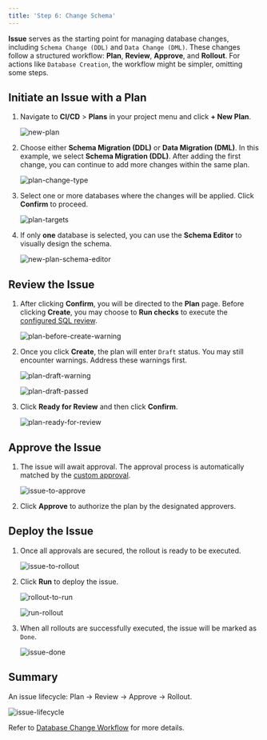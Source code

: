 ```yaml
---
title: 'Step 6: Change Schema'
---
```


**Issue** serves as the starting point for managing database changes, including `Schema Change (DDL)` and `Data Change (DML)`. These changes follow a structured workflow: **Plan**, **Review**, **Approve**, and **Rollout**. For actions like `Database Creation`, the workflow might be simpler, omitting some steps.

## Initiate an Issue with a Plan

1. Navigate to **CI/CD** > **Plans** in your project menu and click **+ New Plan**.

    ![new-plan](/content/docs/change-database/plan/bb-new-plan.webp)

1. Choose either **Schema Migration (DDL)** or **Data Migration (DML)**. In this example, we select **Schema Migration (DDL)**. After adding the first change, you can continue to add more changes within the same plan.

    ![plan-change-type](/content/docs/change-database/plan/bb-plan-change-type.webp)

1. Select one or more databases where the changes will be applied. Click **Confirm** to proceed.

    ![plan-targets](/content/docs/change-database/plan/bb-plan-targets.webp)

1. If only **one** database is selected, you can use the **Schema Editor** to visually design the schema.

    ![new-plan-schema-editor](/content/docs/change-database/schema-editor/bb-new-plan-schema-editor.webp)

## Review the Issue

1. After clicking **Confirm**, you will be directed to the **Plan** page. Before clicking **Create**, you may choose to **Run checks** to execute the [configured SQL review](/sql-review/review-policy).

    ![plan-before-create-warning](/content/docs/get-started/step-by-step/change-schema/bb-plan-before-create-warning.webp)

1. Once you click **Create**, the plan will enter `Draft` status. You may still encounter warnings. Address these warnings first.

    ![plan-draft-warning](/content/docs/get-started/step-by-step/change-schema/bb-plan-draft-warning.webp)

    ![plan-draft-passed](/content/docs/get-started/step-by-step/change-schema/bb-plan-draft-passed.webp)

1. Click **Ready for Review** and then click **Confirm**.

    ![plan-ready-for-review](/content/docs/get-started/step-by-step/change-schema/bb-plan-ready-for-review.webp)

## Approve the Issue

1. The issue will await approval. The approval process is automatically matched by the [custom approval](/change-database/approval).

    ![issue-to-approve](/content/docs/get-started/step-by-step/change-schema/bb-issue-to-approve.webp)

1. Click **Approve** to authorize the plan by the designated approvers.

## Deploy the Issue

1. Once all approvals are secured, the rollout is ready to be executed.

    ![issue-to-rollout](/content/docs/get-started/step-by-step/change-schema/bb-issue-to-rollout.webp)

1. Click **Run** to deploy the issue.

    ![rollout-to-run](/content/docs/get-started/step-by-step/change-schema/bb-rollout-to-run.webp)

    ![run-rollout](/content/docs/get-started/step-by-step/change-schema/bb-run-rollout.webp)

1. When all rollouts are successfully executed, the issue will be marked as `Done`.

    ![issue-done](/content/docs/get-started/step-by-step/change-schema/bb-issue-done.webp)

## Summary

An issue lifecycle: Plan -> Review -> Approve -> Rollout.

![issue-lifecycle](/content/docs/get-started/step-by-step/change-schema/issue-lifecycle.webp)

Refer to [Database Change Workflow](/change-database/change-workflow/) for more details.
